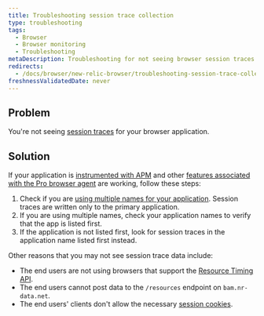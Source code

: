 ```yaml
---
title: Troubleshooting session trace collection
type: troubleshooting
tags:
  - Browser
  - Browser monitoring
  - Troubleshooting
metaDescription: Troubleshooting for not seeing browser session traces.
redirects:
  - /docs/browser/new-relic-browser/troubleshooting-session-trace-collection
freshnessValidatedDate: never
---
```


## Problem

You're not seeing [session traces](/docs/browser/new-relic-browser/browser-pro-features/session-traces-exploring-webpages-life-cycle) for your browser application.

## Solution

If your application is [instrumented with APM](/docs/browser/new-relic-browser/installation-configuration/troubleshooting-browser-monitoring-installation) and other [features associated with the Pro browser agent](/docs/browser/new-relic-browser/browser-pro-features) are working, follow these steps:

1. Check if you are [using multiple names for your application](/docs/apm/new-relic-apm/installation-configuration/using-multiple-names-app). Session traces are written only to the primary application.
2. If you are using multiple names, check your <InlinePopover type="apm"/> application names to verify that the app is listed first.
3. If the application is not listed first, look for session traces in the application name listed first instead.

Other reasons that you may not see session trace data include:

* The end users are not using browsers that support the [Resource Timing API](http://www.w3.org/TR/resource-timing/).
* The end users cannot post data to the `/resources` endpoint on `bam.nr-data.net`.
* The end users' clients don't allow the necessary [session cookies](/docs/browser/browser-monitoring/page-load-timing-resources/cookie-collection-session-tracking).
